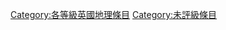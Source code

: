 {{emptycat}}
{{Articles by Quality|topic=英國地理|project=英國地理|format=toc}}

[[Category:各等級英國地理條目|Category:各等級英國地理條目]]
[[Category:未評級條目|Category:未評級條目]]